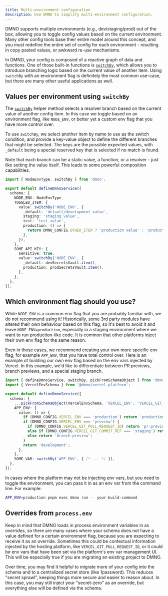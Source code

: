 ```yaml
---
title: Multi-environment configuration
description: Use DMNO to simplify multi-environment configuration.
---
```


DMNO supports multiple environments (e.g., dev/staging/prod) out of the box, allowing you to toggle config values based on the current environment. Many other config tools base their entire model around this concept, and you must redefine the entire set of config for each environment - resulting in copy pasted values, or awkward re-use mechanisms.

In DMNO, your config is composed of a reactive graph of data and functions. One of those built-in functions is [`switchBy`](/docs/reference/helper-methods/#switchby), which allows you to introduce branching logic based on the current value of another item. Using `switchBy` with an environment flag is definitely the most common use-case, but there are many other useful applications as well.

## Values per environment using `switchBy`

The [`switchBy`](/docs/reference/helper-methods/#switchby) helper method selects a resolver branch based on the current value of another config item. In this case we toggle based on an environment flag, like `NODE_ENV`, or better yet a custom env flag that you have more control over.

To use `switchBy`, we select another item by name to use as the switch condition, and provide a key-value object to define the different branches that might be selected. The keys are the possible expected values, with `_default` being a special reserved key that is selected if no match is found.

Note that each branch can be a static value, a function, or a resolver - just like setting the value itself. This leads to some powerful composition capabilities.

```typescript
import { NodeEnvType, switchBy } from 'dmno';

export default defineDmnoService({
  schema: {
    NODE_ENV: NodeEnvType,
    TOGGLED_ITEM: {
      value: switchBy('NODE_ENV', {
        _default: 'default/development value',
        staging: 'staging value',
        test: 'test value',
        production: () => {
          return DMNO_CONFIG.OTHER_ITEM ? 'production value' : 'production value 2';
        },
      }),
    },
    SOME_API_KEY: {
      sensitive: true,
      value: switchBy('NODE_ENV', {
        _default: devSecretsVault.item(),
        production: prodSecretsVault.item(),
      },
    },
  },
});
```

## Which environment flag should you use?

While `NODE_ENV` is a common env flag that you are probably familiar with, we do not recommend using it! Historically, some 3rd party modules have altered their own behaviour based on this flag, so it's best to avoid it and leave `NODE_ENV=production`, especially in a staging environment where we want to run production-like code. It is common that other platforms inject their own env flag for the same reason.

Even in those cases, we recommend creating your own more specific env flag, for example `APP_ENV`, that you have total control over. Here is an example of building our own env flag based on the env vars injected by Vercel. In this example, we'd like to differentiate between PR previews, branch previews, and a special staging branch.

```ts title='.dmno/config.mts'
import { defineDmnoService, switchBy, pickFromSchemaObject } from 'dmno';
import { VercelEnvSchema } from '@dmno/vercel-platform';

export default defineDmnoService({
  schema: {
    ...pickFromSchemaObject(VercelEnvSchema, 'VERCEL_ENV', 'VERCEL_GIT_COMMIT_REF'),
    APP_ENV: {
      value: () => {
        if (DMNO_CONFIG.VERCEL_ENV === 'production') return 'production';
        if (DMNO_CONFIG.VERCEL_ENV === 'preview') {
          if (DMNO_CONFIG.VERCEL_GIT_PULL_REQUEST_ID) return 'pr-preview';
          else if (DMNO_CONFIG.VERCEL_GIT_COMMIT_REF === 'staging') return 'staging';
          else return 'branch-preview';
        }
        return 'development';
      },
    },
    SOME_VAR: switchBy('APP_ENV', { /* ... */ }),
  },
});
```

In cases where the platform may not be injecting env vars, but you need to toggle the environment, you can pass it in as an env var from the command line. For example:

```bash
APP_ENV=production pnpm exec dmno run -- your-build-command
```

## Overrides from `process.env`

Keep in mind that DMNO loads in process environment variables in as _overrides_, so there are many cases where your schema does not have a value defined for a certain environment flag, because you are expecting to receive it as an override. Sometimes this could be contextual information injected by the hosting platform, like `VERCEL_GIT_PULL_REQUEST_ID`, or it could be env vars that have been set via the platform's env var management UI. This will be especially true if you are migrating an existing project to DMNO.

Over time, you may find it helpful to migrate more of your config into the schema and to a centralized secret store (like 1password). This reduces "secret sprawl", keeping things more secure and easier to reason about. In this case, you may still inject your "secret-zero" as an override, but everything else will be defined via the schema.
